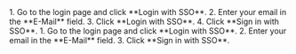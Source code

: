 


<Tabs>
  <TabItem value="optional" label="Log in with Optional SSO" default>
    1. Go to the login page and click **Login with SSO**.
    2. Enter your email in the **E-Mail** field.
    3. Click **Login with SSO**.
    4. Click **Sign in with SSO**.
  </TabItem>
  <TabItem value="enforced" label="Log in with Enforced SSO">
    1. Go to the login page and click **Login with SSO**.
    2. Enter your email in the **E-Mail** field.
    3. Click **Sign in with SSO**.
  </TabItem>
</Tabs>